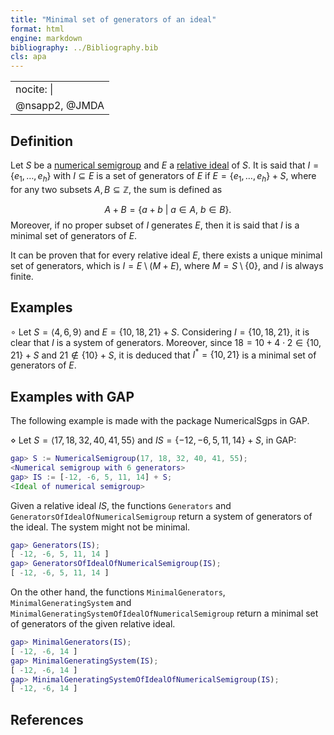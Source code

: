 ```yaml
---
title: "Minimal set of generators of an ideal"
format: html
engine: markdown
bibliography: ../Bibliography.bib
cls: apa
---
```


---
nocite: |
  @nsapp2, @JMDA
---

<!-- Sem. Num. Appl. -->

## Definition

Let $S$ be a [numerical semigroup](../Basic-concepts/Numerical-semigroup.qmd) and $E$ a [relative ideal](Relative-ideal.qmd) of $S$. It is said that $I = \{e_1, \ldots, e_h\}$ with $I \subseteq E$ is a set of generators of $E$ if $E = \{e_1, \ldots, e_h\} + S$, where for any two subsets $A,B \subseteq \mathbb{Z}$, the sum is defined as

$$
A + B = \{a + b ~ | ~ a \in A, ~ b \in B\}.
$$Moreover, if no proper subset of $I$ generates $E$, then it is said that $I$ is a minimal set of generators of $E$.

It can be proven that for every relative ideal $E$, there exists a unique minimal set of generators, which is $I = E \setminus (M + E)$, where $M = S\setminus \{0\}$, and $I$ is always finite.

## Examples

<!-- Ejemplo de Num. Appl. -->

$\circ$ Let $S = \langle 4,6,9 \rangle$ and $E = \{10, 18, 21\} + S$. Considering $I = \{10, 18, 21\}$, it is clear that $I$ is a system of generators. Moreover, since $18 = 10 + 4 \cdot 2 \in \{10, 21\} + S$ and $21 \not \in \{10\} + S$, it is deduced that $I^* = \{10, 21\}$ is a minimal set of generators of $E$.

## Examples with GAP

The following example is made with the package NumericalSgps in GAP.

$\diamond$ Let $S = \langle 17, 18, 32, 40, 41, 55 \rangle$ and $IS = \{-12, -6, 5, 11, 14\} + S$, in GAP:

``` gap
gap> S := NumericalSemigroup(17, 18, 32, 40, 41, 55);
<Numerical semigroup with 6 generators>
gap> IS := [-12, -6, 5, 11, 14] + S;
<Ideal of numerical semigroup>
```

Given a relative ideal $IS$, the functions `Generators` and `GeneratorsOfIdealOfNumericalSemigroup` return a system of generators of the ideal. The system might not be minimal.

``` gap
gap> Generators(IS);
[ -12, -6, 5, 11, 14 ]
gap> GeneratorsOfIdealOfNumericalSemigroup(IS);
[ -12, -6, 5, 11, 14 ]
```

On the other hand, the functions `MinimalGenerators`, `MinimalGeneratingSystem` and `MinimalGeneratingSystemOfIdealOfNumericalSemigroup` return a minimal set of generators of the given relative ideal.

``` gap
gap> MinimalGenerators(IS);
[ -12, -6, 14 ]
gap> MinimalGeneratingSystem(IS);
[ -12, -6, 14 ]
gap> MinimalGeneratingSystemOfIdealOfNumericalSemigroup(IS);
[ -12, -6, 14 ]
```

## References

::: {#refs}

:::
